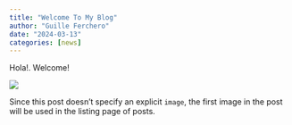 ```yaml
---
title: "Welcome To My Blog"
author: "Guille Ferchero"
date: "2024-03-13"
categories: [news]
---
```


Hola!. Welcome!

![](thumbnail.jpg)

Since this post doesn't specify an explicit `image`, the first image in the post will be used in the listing page of posts.
